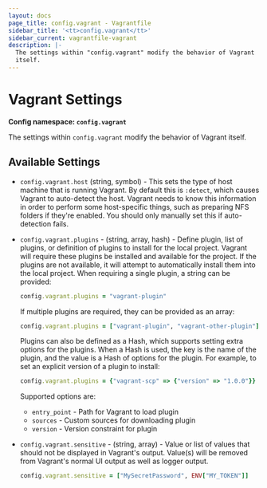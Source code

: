 ```yaml
---
layout: docs
page_title: config.vagrant - Vagrantfile
sidebar_title: '<tt>config.vagrant</tt>'
sidebar_current: vagrantfile-vagrant
description: |-
  The settings within "config.vagrant" modify the behavior of Vagrant
  itself.
---
```


# Vagrant Settings

**Config namespace: `config.vagrant`**

The settings within `config.vagrant` modify the behavior of Vagrant
itself.

## Available Settings

- `config.vagrant.host` (string, symbol) - This sets the type of host machine
  that is running Vagrant. By default this is `:detect`, which causes Vagrant to
  auto-detect the host. Vagrant needs to know this information in order to perform
  some host-specific things, such as preparing NFS folders if they're enabled.
  You should only manually set this if auto-detection fails.

- `config.vagrant.plugins` - (string, array, hash) - Define plugin, list of
  plugins, or definition of plugins to install for the local project. Vagrant
  will require these plugins be installed and available for the project. If
  the plugins are not available, it will attempt to automatically install
  them into the local project. When requiring a single plugin, a string can
  be provided:

  ```ruby
  config.vagrant.plugins = "vagrant-plugin"
  ```

  If multiple plugins are required, they can be provided as an array:

  ```ruby
  config.vagrant.plugins = ["vagrant-plugin", "vagrant-other-plugin"]
  ```

  Plugins can also be defined as a Hash, which supports setting extra options
  for the plugins. When a Hash is used, the key is the name of the plugin, and
  the value is a Hash of options for the plugin. For example, to set an explicit
  version of a plugin to install:

  ```ruby
  config.vagrant.plugins = {"vagrant-scp" => {"version" => "1.0.0"}}
  ```

  Supported options are:

  - `entry_point` - Path for Vagrant to load plugin
  - `sources` - Custom sources for downloading plugin
  - `version` - Version constraint for plugin

- `config.vagrant.sensitive` - (string, array) - Value or list of values that
  should not be displayed in Vagrant's output. Value(s) will be removed from
  Vagrant's normal UI output as well as logger output.

  ```ruby
  config.vagrant.sensitive = ["MySecretPassword", ENV["MY_TOKEN"]]
  ```
